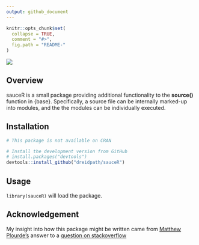 ```yaml
---
output: github_document
---
```

<!-- README.md is generated from README.Rmd. Please edit that file -->

```r
knitr::opts_chunk$set(
  collapse = TRUE,
  comment = "#>",
  fig.path = "README-"
)

```
![](man/figures/logo.png)

## Overview

sauceR is a small package providing additional functionality to the __source()__ function in {base}. Specifically, a source file can be internally marked-up into modules, and the the modules can be individually executed. 

## Installation

```r
# This package is not available on CRAN

# Install the development version from GitHub
# install.packages("devtools")
devtools::install_github("dreidpath/sauceR")
```

## Usage

`library(sauceR)` will load the package. 

## Acknowledgement
My insight into how this package might be written came from [Matthew Plourde's](https://stackoverflow.com/users/433829/matthew-plourde) answer to a [question on stackoverflow](https://stackoverflow.com/questions/12214963/source-only-part-of-a-file)
